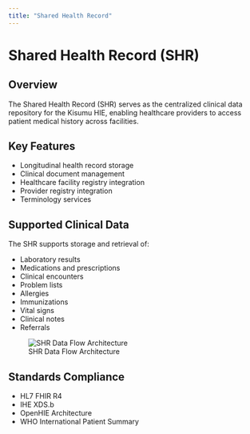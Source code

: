 ```yaml
---
title: "Shared Health Record"
---
```


# Shared Health Record (SHR)

## Overview

The Shared Health Record (SHR) serves as the centralized clinical data repository for the Kisumu HIE, enabling healthcare providers to access patient medical history across facilities.

## Key Features

- Longitudinal health record storage
- Clinical document management
- Healthcare facility registry integration
- Provider registry integration
- Terminology services

## Supported Clinical Data

The SHR supports storage and retrieval of:

- Laboratory results
- Medications and prescriptions
- Clinical encounters
- Problem lists
- Allergies
- Immunizations
- Vital signs
- Clinical notes
- Referrals

![SHR Data Flow Architecture](../SHR.png)

## Standards Compliance

- HL7 FHIR R4
- IHE XDS.b
- OpenHIE Architecture
- WHO International Patient Summary

